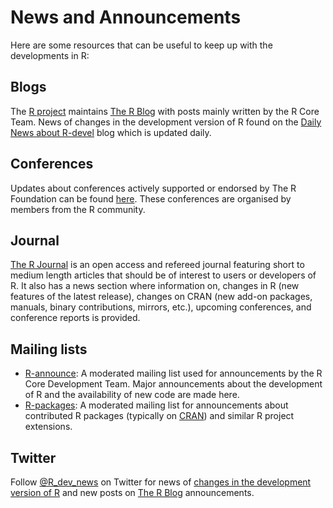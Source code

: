 # News and Announcements {#sec-news}

Here are some resources that can be useful to keep up with the developments in R:

## Blogs

The [R project](https://www.r-project.org/) maintains [The R Blog](https://blog.r-project.org/) with posts mainly written by the R Core Team. News of changes in the development version of R found on the [Daily News about R-devel](https://developer.r-project.org/blosxom.cgi/R-devel) blog which is updated daily.

## Conferences

Updates about conferences actively supported or endorsed by The R Foundation can be found [here](https://www.r-project.org/conferences/). These conferences are organised by members from the R community.

## Journal

[The R Journal](https://journal.r-project.org/) is an open access and refereed journal featuring short to medium length articles that should be of interest to users or developers of R. It also has a news section where information on, changes in R (new features of the latest release), changes on CRAN (new add-on packages, manuals, binary contributions, mirrors, etc.), upcoming conferences, and conference reports is provided.

## Mailing lists

  * [R-announce](https://stat.ethz.ch/mailman/listinfo/r-announce): A moderated mailing list used for announcements by the R Core Development Team. Major announcements about the development of R and the availability of new code are made here.
  * [R-packages](https://stat.ethz.ch/mailman/listinfo/r-packages): A moderated mailing list for announcements about contributed R packages (typically on [CRAN](https://cran.r-project.org/)) and similar R project extensions.

## Twitter

Follow [\@R_dev_news](https://twitter.com/R_dev_news) on Twitter for news of [changes in the development version of R](https://developer.r-project.org/RSSfeeds.html) and new posts on [The R Blog](https://blog.r-project.org/) announcements.
